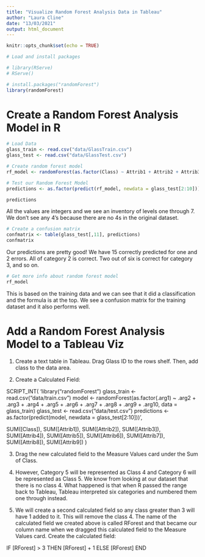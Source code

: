 ```yaml
---
title: "Visualize Random Forest Analysis Data in Tableau"
author: "Laura Cline"
date: "13/03/2021"
output: html_document
---
```


```r
knitr::opts_chunk$set(echo = TRUE)
```

```r
# Load and install packages 

# library(RServe)
# RServe()

# install.packages("randomForest")
library(randomForest)
```

# Create a Random Forest Analysis Model in R 

```r
# Load Data
glass_train <- read.csv("data/GlassTrain.csv")
glass_test <- read.csv("data/GlassTest.csv")
```

```r
# Create random forest model 
rf_model <- randomForest(as.factor(Class) ~ Attrib1 + Attrib2 + Attrib3 + Attrib4 + Attrib5 + Attrib6 + Attrib7 + Attrib8 + Attrib9, data = glass_train)
```

```r
# Test our Random Forest Model 
predictions <- as.factor(predict(rf_model, newdata = glass_test[2:10]))

predictions
```

All the values are integers and we see an inventory of levels one through 7. We don't see any 4's because there are no 4s in the original dataset. 

```r
# Create a confusion matrix 
confmatrix <- table(glass_test[,11], predictions)
confmatrix
```

Our predictions are pretty good! We have 15 correctly predicted for one and 2 errors. All of category 2 is correct. Two out of six is correct for category 3, and so on. 

```r
# Get more info about random forest model
rf_model
```

This is based on the training data and we can see that it did a classification and the formula is at the top. We see a confusion matrix for the training dataset and it also performs well. 

# Add a Random Forest Analysis Model to a Tableau Viz 

1. Create a text table in Tableau. Drag Glass ID to the rows shelf. Then, add class to the data area. 

2. Create a Calculated Field:

SCRIPT_INT(
'library("randomForest")
glass_train <- read.csv("data/train.csv")
model <- randomForest(as.factor(.arg1) ~ .arg2 + .arg3 + .arg4 +  .arg5 +  .arg6 + .arg7 + .arg8 + .arg9 + .arg10, data = glass_train)
glass_test <- read.csv("data/test.csv")
predictions <- as.factor(predict(model, newdata = glass_test[2:10]))',

SUM([Class]), SUM([Attrib1]), SUM([Attrib2]), SUM([Attrib3]), SUM([Attrib4]), SUM([Attrib5]), SUM([Attrib6]), SUM([Attrib7]), SUM([Attrib8]), SUM([Attrib9])
)

3. Drag the new calculated field to the Measure Values card under the Sum of Class. 

4. However, Category 5 will be represented as Class 4 and Category 6 will be represented as Class 5. We know from looking at our dataset that there is no class 4. What happened is that when R passed the range back to Tableau, Tableau interpreted six categories and numbered them one through instead. 

5. We will create a second calculated field so any class greater than 3 will have 1 added to it. This will remove the class 4. The name of the calculated field we created above is called RForest and that became our column name when we dragged this calculated field to the Measure Values card. Create the calculated field: 

IF [RForest] > 3 THEN [RForest] + 1 
ELSE [RForest]
END


